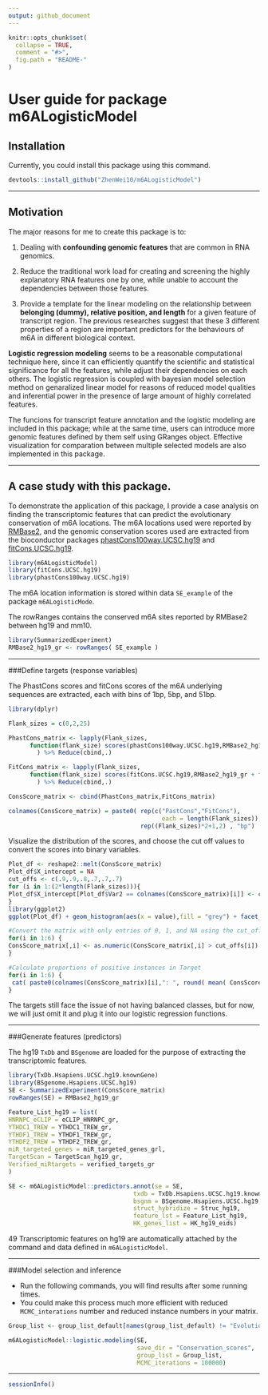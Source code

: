```yaml
---
output: github_document
---
```


<!-- README.md is generated from README.Rmd. Please edit that file -->

```r
knitr::opts_chunk$set(
  collapse = TRUE,
  comment = "#>",
  fig.path = "README-"
)
```


# User guide for package m6ALogisticModel

## Installation
Currently, you could install this package using this command.
```r
devtools::install_github("ZhenWei10/m6ALogisticModel")
```

<hr/>

## Motivation
The major reasons for me to create this package is to:

1. Dealing with **confounding genomic features** that are common in RNA genomics.

2. Reduce the traditional work load for creating and screening the highly explanatory RNA features one by one, while unable to account the dependencies between those features.

3. Provide a template for the linear modeling on the relationship between **belonging (dummy), relative position, and length** for a given feature of transcript region. The previous researches suggest that these 3 different properties of a region are important predictors for the behaviours of m6A in different biological context.

**Logistic regression modeling** seems to be a reasonable computational technique here, since it can efficiently quantify the scientific and statistical significance for all the features, while adjust their dependencies on each others. The logistic regression is coupled with bayesian model selection method on genaralized linear model for reasons of reduced model qualities and inferential power in the presence of large amount of highly correlated features. 

The funcions for transcript feature annotation and the logistic modeling are included in this package; while at the same time, users can introduce more genomic features defined by them self using GRanges object. Effective visualization for comparation between multiple selected models are also implemented in this package.


<hr/>


## A case study with this package.

To demonstrate the application of this package, I provide a case analysis on finding the transcriptomic features that can predict the evolutionary conservation of m6A locations. The m6A locations used were reported by [RMBase2](http://rna.sysu.edu.cn/rmbase/), and the genomic conservation scores used are extracted from the bioconductor packages [phastCons100way.UCSC.hg19](http://www.bioconductor.org/packages/release/data/annotation/html/phastCons100way.UCSC.hg19.html) and [fitCons.UCSC.hg19](http://www.bioconductor.org/packages/release/data/annotation/html/fitCons.UCSC.hg19.html).

```r
library(m6ALogisticModel)
library(fitCons.UCSC.hg19)
library(phastCons100way.UCSC.hg19)
```
The m6A location information is stored within data `SE_example` of the package `m6ALogisticMode`.

The rowRanges contains the conserved m6A sites reported by RMBase2 between hg19 and mm10.

```r
library(SummarizedExperiment)
RMBase2_hg19_gr <- rowRanges( SE_example )
```

<hr/>

###Define targets (response variables)

The PhastCons scores and fitCons scores of the m6A underlying sequences are extracted, each with bins of 1bp, 5bp, and 51bp.

```r
library(dplyr)

Flank_sizes = c(0,2,25)

PhastCons_matrix <- lapply(Flank_sizes, 
      function(flank_size) scores(phastCons100way.UCSC.hg19,RMBase2_hg19_gr + flank_size)$scores
        ) %>% Reduce(cbind,.)

FitCons_matrix <- lapply(Flank_sizes, 
      function(flank_size) scores(fitCons.UCSC.hg19,RMBase2_hg19_gr + flank_size)$scores
        ) %>% Reduce(cbind,.)

ConsScore_matrix <- cbind(PhastCons_matrix,FitCons_matrix)

colnames(ConsScore_matrix) = paste0( rep(c("PastCons","FitCons"),
                                           each = length(Flank_sizes)),"_",
                                     rep((Flank_sizes)*2+1,2) , "bp")
```

Visualize the distribution of the scores, and choose the cut off values to convert the scores into binary variables.

```r
Plot_df <- reshape2::melt(ConsScore_matrix)
Plot_df$X_intercept = NA
cut_offs <- c(.9,.9,.8,.7,.7,.7)
for (i in 1:(2*length(Flank_sizes))){
Plot_df$X_intercept[Plot_df$Var2 == colnames(ConsScore_matrix)[i]] <- cut_offs[i]
}
library(ggplot2)
ggplot(Plot_df) + geom_histogram(aes(x = value),fill = "grey") + facet_wrap(~Var2, nrow = 2, scales = "free_y") + theme_classic() + geom_vline(aes(xintercept = X_intercept),colour = "blue")
```

```r
#Convert the matrix with only entries of 0, 1, and NA using the cut_off defined above
for(i in 1:6) {
ConsScore_matrix[,i] <- as.numeric(ConsScore_matrix[,i] > cut_offs[i])
}

#Calculate proportions of positive instances in Target
for(i in 1:6) {
 cat( paste0(colnames(ConsScore_matrix)[i],": ", round( mean( ConsScore_matrix[,i],na.rm = T) ,3) , "\n"))
}
```


The targets still face the issue of not having balanced classes, but for now, we will just omit it and plug it into our logistic regression functions.

<hr/>

###Generate features (predictors)

The hg19 `TxDb` and `BSgenome` are loaded for the purpose of extracting the transcriptomic features.

```r
library(TxDb.Hsapiens.UCSC.hg19.knownGene)
library(BSgenome.Hsapiens.UCSC.hg19)
SE <- SummarizedExperiment(ConsScore_matrix)
rowRanges(SE) = RMBase2_hg19_gr

Feature_List_hg19 = list(
HNRNPC_eCLIP = eCLIP_HNRNPC_gr,
YTHDC1_TREW = YTHDC1_TREW_gr,
YTHDF1_TREW = YTHDF1_TREW_gr,
YTHDF2_TREW = YTHDF2_TREW_gr,
miR_targeted_genes = miR_targeted_genes_grl,
TargetScan = TargetScan_hg19_gr,
Verified_miRtargets = verified_targets_gr
)

SE <- m6ALogisticModel::predictors.annot(se = SE,
                                   txdb = TxDb.Hsapiens.UCSC.hg19.knownGene,
                                   bsgnm = BSgenome.Hsapiens.UCSC.hg19,
                                   struct_hybridize = Struc_hg19,
                                   feature_lst = Feature_List_hg19,
                                   HK_genes_list = HK_hg19_eids)
```

49 Transcriptomic features on hg19 are automatically attached by the command and data defined in `m6ALogisticModel`.

<hr/>

###Model selection and inference

- Run the following commands, you will find results after some running times.
- You could make this process much more efficient with reduced `MCMC_interations` number and reduced instance numbers in your matrix.

```r
Group_list <- group_list_default[names(group_list_default) != "Evolution"]

m6ALogisticModel::logistic.modeling(SE,
                                    save_dir = "Conservation_scores",
                                    group_list = Group_list,
                                    MCMC_iterations = 100000)
```


<hr/>

```r
sessionInfo()
```

